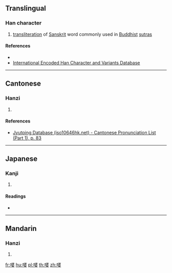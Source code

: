 {{character info/new}}
==Translingual==

===Han character===
{{Han char|rn=30|rad=口|as=11|sn=14|four=|canj=REEV|ids=⿰口婆}}

# [[transliteration]] of [[Sanskrit]] word commonly used in [[Buddhist]] [[sutra]]s

====References====
* {{Han ref|kx=0206.140|dkj=04210|hdz=10679.020|uh=5619|ud=22041}}
* [http://chardb.iis.sinica.edu.tw/char/u+5619 International Encoded Han Character and Variants Database]

----

==Cantonese==

===Hanzi===
{{yue-hanzi|jyut=[[po4]]|y=po4}}

# {{defn|lang=yue|sort=口11}}

====References====
* [http://www.iso10646hk.net/jp/document/download.jsp Jyutping Database (iso10646hk.net) - Cantonese Pronunciation List (Part 1), p. 83]

----

==Japanese==

===Kanji===
{{ja-kanji|grade=|rs=口11}}

# {{defn|lang=ja|sort=口11}}

====Readings====
* {{ja-readings|on=[[は]] (ha)|kun=}}

----

==Mandarin==

===Hanzi===
{{cmn-hanzi|pin=[[pó]] ([[po2]])|wg=p'o<sup>2</sup>}}

# {{defn|lang=cmn|sort=口11}}

[[fr:嘙]]
[[hu:嘙]]
[[pl:嘙]]
[[th:嘙]]
[[zh:嘙]]
